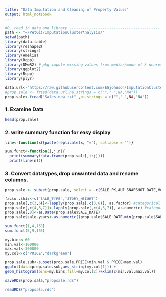 ```yaml
---
title: "Data Imputation and Cleaning of Property Values"
output: html_notebook
---
```


```r
#0. read in data and library -----------------------------------------------------------
path <- "~/PetGit/ImputationClusterAnalysis/"
setwd(path)
library(data.table)
library(reshape2)
library(stringr)
library(Amelia)
library(Rcpp) 
library(DMwR2) # pkg impute missing values from median/mode of k nearest neighbors
library(ggplot2)
library(Rcpp)
library(plyr)
```

```r
data.url<-"https://raw.githubusercontent.com/EGjohnson/ImputationClusterAnalysis/7959de2efcf1e264daf8dad2b604e6718d411409/Sales_new.txt"
#prop.sale <- fread(data.url,na.strings = c(""," ",NA,"NA"))
prop.sale<-fread("Sales_new.txt" ,na.strings = c(""," ",NA,"NA"))
```
### 1. Examine Data
```r
head(prop.sale)
```


### 2. write summary function for easy display
```r
line<-function(x){paste(replicate(x, "="), collapse = "")}

sum.funct<-function(i,j,n){
  print(summary(data.frame(prop.sale[,i:j])))
  print(line(n))}
```

### 3. Convert datatypes,drop unwanted data and rename columns.
```r
prop.sale <- subset(prop.sale, select = -c(SALE_PK,AUT_SNAPSHOT_DATE,VCS,DIST,SALE_PRICE_SOURCE,SEQ) )

```

```r
factor.this<-c("SALE_TYPE","STORY_HEIGHT")
prop.sale[,c(3,6)]<-lapply(prop.sale[,c(3,6)], as.factor) #categorical variables to factor
prop.sale[,c(4,5,7)]<-lapply(prop.sale[,c(4,5,7)], as.numeric) #categorical variables to factor
prop.sale[,8]<-as.Date(prop.sale$SALE_DATE)
prop.sale$sale.years<-as.numeric((prop.sale$SALE_DATE-min(prop.sale$SALE_DATE)))/365
```

```r
sum.funct(1,4,150)
sum.funct(5,9,150)
```
```r
my.bins<-60
min.val<-100000
max.val<-300000
my.col<-c("PRICE","darkgreen")

prop.sale.sub<-subset(prop.sale,PRICE>min.val & PRICE<max.val)
ggplot(data=prop.sale.sub,aes_string(my.col[1])) + 
geom_histogram(bins=my.bins,fill=my.col[2])+xlim(c(min.val,max.val))
```

```r
saveRDS(prop.sale,"propsale.rds")
```


```r
readRDS("propsale.rds")
```